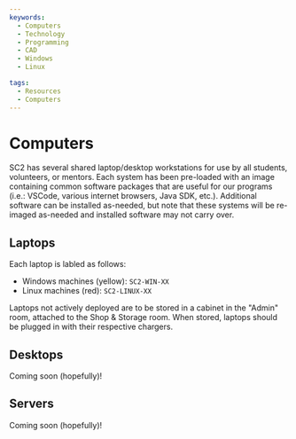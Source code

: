 ```yaml
---
keywords:
  - Computers
  - Technology
  - Programming
  - CAD
  - Windows
  - Linux

tags:
  - Resources
  - Computers
---
```


# Computers

SC2 has several shared laptop/desktop workstations for use by all students, volunteers, or mentors. Each system has been pre-loaded with an image containing common software packages that are useful for our programs (i.e.: VSCode, various internet browsers, Java SDK, etc.). Additional software can be installed as-needed, but note that these systems will be re-imaged as-needed and installed software may not carry over.

## Laptops

Each laptop is labled as follows:

- Windows machines (yellow): `SC2-WIN-XX`
- Linux machines (red): `SC2-LINUX-XX`

Laptops not actively deployed are to be stored in a cabinet in the "Admin" room, attached to the Shop & Storage room. When stored, laptops should be plugged in with their respective chargers.

## Desktops

Coming soon (hopefully)!

## Servers

Coming soon (hopefully)!

